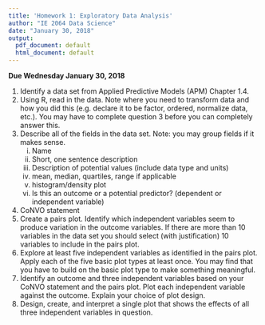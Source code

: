 ```yaml
---
title: 'Homework 1: Exploratory Data Analysis'
author: "IE 2064 Data Science"
date: "January 30, 2018"
output:
  pdf_document: default
  html_document: default
---
```


**Due Wednesday January 30, 2018**

1.  Identify a data set from Applied Predictive Models (APM) Chapter 1.4.
2.  Using R, read in the data.  Note where you need to transform data and how you did this (e.g. declare it to be factor, ordered, normalize data, etc.). You may have to complete question 3 before you can completely answer this.
3.  Describe all of the fields in the data set. Note: you may group fields if it makes sense.
    i. Name
    ii. Short, one sentence description
    iii. Description of potential values (include data type and units)
    iv. mean, median, quartiles, range if applicable
    v. histogram/density plot
    vi. Is this an outcome or a potential predictor? (dependent or independent variable)
4.  CoNVO statement
5.  Create a pairs plot. Identify which independent variables seem to produce variation in the outcome variables.  If there are more than 10 variables in the data set you should select (with justification) 10 variables to include in the pairs plot.
6.  Explore at least five independent variables as identified in the pairs plot.  Apply each of the five basic plot types at least once.  You may find that you have to build on the basic plot type to make something meaningful.
7.  Identify an outcome and three independent variables based on your CoNVO statement and the pairs plot.  Plot each independent variable against the outcome.  Explain your choice of plot design.
8.  Design, create, and interpret a single plot that shows the effects of all three independent variables in question.